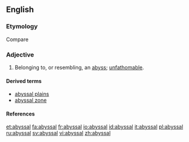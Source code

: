 ==English==

===Etymology===
Compare {{term|abysmal}}

===Adjective===
{{en-adj|-}}

# Belonging to, or resembling, an [[abyss]]; [[unfathomable]].

====Derived terms====
*[[abyssal plains]] {{qualifier|physical geography}}
*[[abyssal zone]] {{qualifier|physical geography}}

====References====
{{R:Webster 1913}}

[[et:abyssal]]
[[fa:abyssal]]
[[fr:abyssal]]
[[io:abyssal]]
[[id:abyssal]]
[[it:abyssal]]
[[pl:abyssal]]
[[ru:abyssal]]
[[sv:abyssal]]
[[vi:abyssal]]
[[zh:abyssal]]